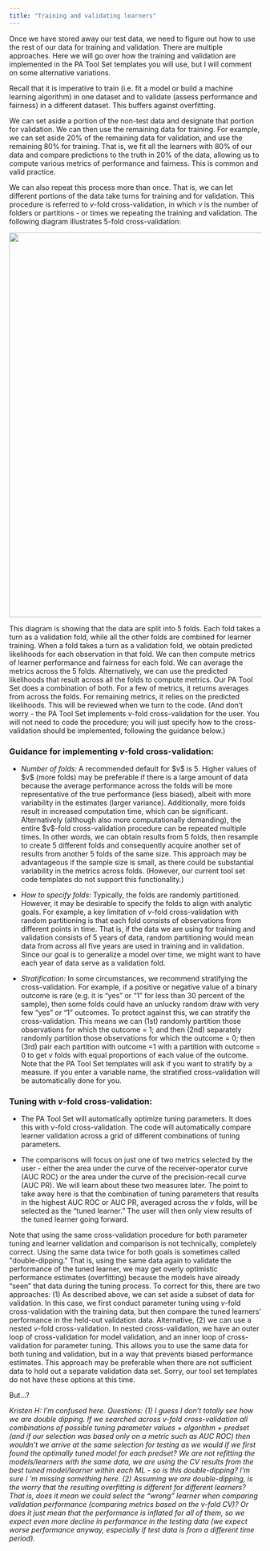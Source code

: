 ```yaml
---
title: "Training and validating learners"
---
```


Once we have stored away our test data, we need to figure out how to use the rest of our data for training and validation. There are multiple approaches. Here we will go over how the training and validation are implemented in the PA Tool Set templates you will use, but I will comment on some alternative variations.

Recall that it is imperative to train (i.e. fit a model or build a machine learning algorithm) in one dataset and to validate (assess performance and fairness) in a different dataset. This buffers against overfitting.

We can set aside a portion of the non-test data and designate that portion for validation. We can then use the remaining data for training. For example, we can set aside 20% of the remaining data for validation, and use the remaining 80% for training. That is, we fit all the learners with 80% of our data and compare predictions to the truth in 20% of the data, allowing us to compute various metrics of performance and fairness. This is common and valid practice.

We can also repeat this process more than once. That is, we can let different portions of the data take turns for training and for validation. This procedure is referred to $v$-fold cross-validation, in which $v$ is the number of folders or partitions - or times we repeating the training and validation. The following diagram illustrates 5-fold cross-validation:

![](images/CV%20diagram.png){fig-align="center" width="8in"}

This diagram is showing that the data are split into 5 folds. Each fold takes a turn as a validation fold, while all the other folds are combined for learner training. When a fold takes a turn as a validation fold, we obtain predicted likelihoods for each observation in that fold. We can then compute metrics of learner performance and fairness for each fold. We can average the metrics across the 5 folds. Alternatively, we can use the predicted likelihoods that result across all the folds to compute metrics. Our PA Tool Set does a combination of both. For a few of metrics, it returns averages from across the folds. For remaining metrics, it relies on the predicted likelihoods. This will be reviewed when we turn to the code. (And don't worry - the PA Tool Set implements $v$-fold cross-validation for the user. You will not need to code the procedure; you will just specify how to the cross-validation should be implemented, following the guidance below.)

### **Guidance for implementing** $v$**-fold cross-validation:**

-   *Number of folds:* A recommended default for \$v\$ is 5. Higher values of \$v\$ (more folds) may be preferable if there is a large amount of data because the average performance across the folds will be more representative of the true performance (less biased), albeit with more variability in the estimates (larger variance). Additionally, more folds result in increased computation time, which can be significant. Alternatively (although also more computationally demanding), the entire \$v\$-fold cross-validation procedure can be repeated multiple times. In other words, we can obtain results from 5 folds, then resample to create 5 different folds and consequently acquire another set of results from another 5 folds of the same size. This approach may be advantageous if the sample size is small, as there could be substantial variability in the metrics across folds. (However, our current tool set code templates do not support this functionality.)

-   *How to specify folds:* Typically, the folds are randomly partitioned. However, it may be desirable to specify the folds to align with analytic goals. For example, a key limitation of $v$-fold cross-validation with random partitioning is that each fold consists of observations from different points in time. That is, if the data we are using for training and validation consists of 5 years of data, random partitioning would mean data from across all five years are used in training and in validation. Since our goal is to generalize a model over time, we might want to have each year of data serve as a validation fold.

-   *Stratification:* In some circumstances, we recommend stratifying the cross-validation. For example, if a positive or negative value of a binary outcome is rare (e.g. it is "yes" or "1" for less than 30 percent of the sample), then some folds could have an unlucky random draw with very few "yes" or "1" outcomes. To protect against this, we can stratify the cross-validation. This means we can (1st) randomly partition those observations for which the outcome = 1; and then (2nd) separately randomly partition those observations for which the outcome = 0; then (3rd) pair each partition with outcome =1 with a partition with outcome = 0 to get $v$ folds with equal proportions of each value of the outcome. Note that the PA Tool Set templates will ask if you want to stratify by a measure. If you enter a variable name, the stratified cross-validation will be automatically done for you.

### **Tuning with** $v$**-fold cross-validation:**

-   The PA Tool Set will automatically optimize tuning parameters. It does this with $v$-fold cross-validation. The code will automatically compare learner validation across a grid of different combinations of tuning parameters.

-   The comparisons will focus on just one of two metrics selected by the user - either the area under the curve of the receiver-operator curve (AUC ROC) or the area under the curve of the precision-recall curve (AUC PR). We will learn about these two measures later. The point to take away here is that the combination of tuning parameters that results in the highest AUC ROC or AUC PR, averaged across the $v$ folds, will be selected as the "tuned learner." The user will then only view results of the tuned learner going forward.

Note that using the same cross-validation procedure for both parameter tuning and learner validation and comparison is not technically, completely correct. Using the same data twice for both goals is sometimes called \"double-dipping.\" That is, using the same data again to validate the performance of the tuned learner, we may get overly optimistic performance estimates (overfitting) because the models have already "seen" that data during the tuning process. To correct for this, there are two approaches: (1) As described above, we can set aside a subset of data for validation. In this case, we first conduct parameter tuning using $v$-fold cross-validation with the training data, but then compare the tuned learners' performance in the held-out validation data. Alternative, (2) we can use a nested $v$-fold cross-validation. In nested cross-validation, we have an outer loop of cross-validation for model validation, and an inner loop of cross-validation for parameter tuning. This allows you to use the same data for both tuning and validation, but in a way that prevents biased performance estimates. This approach may be preferable when there are not sufficient data to hold out a separate validation data set. Sorry, our tool set templates do not have these options at this time.

But...?

*Kristen H: I'm confused here. Questions: (1) I guess I don't totally see how we are double dipping. If we searched across v-fold cross-validation all combinations of possible tuning parameter values + algorithm + predset (and if our selection was based only on a metric such as AUC ROC) then wouldn't we arrive at the same selection for testing as we would if we first found the optimally tuned model for each predset? We are not refitting the models/learners with the same data, we are using the CV results from the best tuned model/learner within each ML - so is this double-dipping? I'm sure I 'm missing something here. (2) Assuming we are double-dipping, is the worry that the resulting overfitting is different for different learners? That is, does it mean we could select the "wrong" learner when comparing validation performance (comparing metrics based on the v-fold CV)? Or does it just mean that the performance is inflated for all of them, so we expect even more decline in performance in the testing data (we expect worse performance anyway, especially if test data is from a different time period).*
